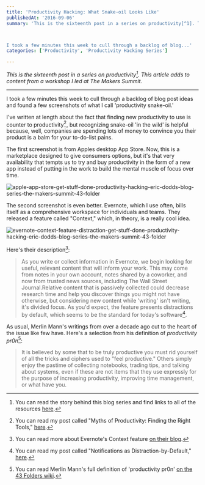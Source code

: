 ```yaml
---
title: 'Productivity Hacking: What Snake-oil Looks Like'
publishedAt: '2016-09-06'
summary: 'This is the sixteenth post in a series on productivity[^1]. This article adds to content from a workshop I led at The Makers Summit.



I took a few minutes this week to cull through a backlog of blog...'
categories: ['Productivity', 'Productivity Hacking Series']

---
```


*This is the sixteenth post in a series on productivity[^1]. This article adds to content from a workshop I led at The Makers Summit.*

* * *

I took a few minutes this week to cull through a backlog of blog post ideas and found a few screenshots of what I call 'productivity snake-oil.'

I've written at length about the fact that finding new productivity to use is counter to productivity[^2], but recognizing snake-oil 'in the wild' is helpful because, well, companies are spending lots of money to convince you their product is a balm for your to-do-list pains.

The first screenshot is from Apples desktop App Store. Now, this is a marketplace designed to give consumers options, but it's that very availability that tempts us to try and buy productivity in the form of a new app instead of putting in the work to build the mental muscle of focus over time.

<Image src="/images/blog/productivity-hacking-what-snake-oil-looks-like/3c2fa-apple-app-store-get-stuff-done-productivity-hacking-eric-dodds-blog-series-the-makers-summit-43-folder.png" alt="apple-app-store-get-stuff-done-productivity-hacking-eric-dodds-blog-series-the-makers-summit-43-folder" width={800} height={600} />

The second screenshot is even better. Evernote, which I use often, bills itself as a comprehensive workspace for individuals and teams. They released a feature called "Context," which, in theory, is a really cool idea.

<Image src="/images/blog/productivity-hacking-what-snake-oil-looks-like/c5150-evernote-context-feature-distraction-get-stuff-done-productivity-hacking-eric-dodds-blog-series-the-makers-summit-43-folder.png" alt="evernote-context-feature-distraction-get-stuff-done-productivity-hacking-eric-dodds-blog-series-the-makers-summit-43-folder" width={800} height={600} />

Here's their description[^3]:

> As you write or collect information in Evernote, we begin looking for useful, relevant content that will inform your work. This may come from notes in your own account, notes shared by a coworker, and now from trusted news sources, including The Wall Street Journal.Relative content that is passively collected could decrease research time and help you discover things you might not have otherwise, but considering new content while 'writing' isn't writing, it's divided focus. As you'd expect, the feature presents distractions by default, which seems to be the standard for today's software[^4].

As usual, Merlin Mann's writings from over a decade ago cut to the heart of the issue like few have. Here's a selection from his definition of *productivity pr0n*[^5]:

> It is believed by some that to be truly productive you must rid yourself of all the tricks and ciphers used to "feel productive." Others simply enjoy the pastime of collecting notebooks, trading tips, and talking about systems, even if these are not items that they use expressly for the purpose of increasing productivity, improving time management, or what have you.

[^1]: You can read the story behind this blog series and find links to all of the resources [here](https://ericdodds.com/series-productivity-hacking/).



[^2]: You can read my post called "Myths of Productivity: Finding the Right Tools," [here](https://ericdodds.com/myths-of-productivity-finding-the-right-tools/).



[^3]: You can read more about Evernote's Context feature [on their blog](https://blog.evernote.com/blog/2014/11/03/context-dont-just-work-best-work/).



[^4]: You can read my post called "Notifications as Distraction-by-Default," [here](https://ericdodds.com/productivity-hacking-notifications-as-distraction-by-default/).



[^5]: You can read Merlin Mann's full definition of 'productivity pr0n' [on the 43 Folders wiki](http://wiki.43folders.com/index.php/Productivity_pr0n).
